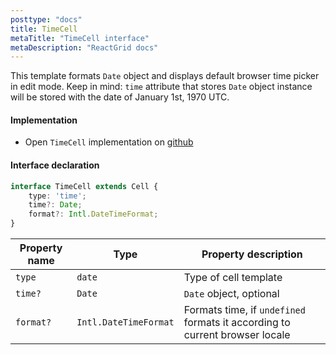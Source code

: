 ```yaml
---
posttype: "docs"
title: TimeCell
metaTitle: "TimeCell interface"
metaDescription: "ReactGrid docs"
---
```


This template formats `Date` object and displays default browser time picker in edit mode.
Keep in mind: `time` attribute that stores `Date` object instance will be stored with the date of January 1st, 1970 UTC.

#### Implementation

 - Open `TimeCell` implementation on <a href="https://github.com/silevis/reactgrid/blob/develop/src/lib/CellTemplates/TimeCellTemplate.tsx" target="_blank"> github <i className="fas fa-external-link-alt fa-xs pl-1"></i></a>

#### Interface declaration 

```ts
interface TimeCell extends Cell {
    type: 'time';
    time?: Date;
    format?: Intl.DateTimeFormat;
}
```

| Property name     | Type                      | Property description | 
| ------------      | -------------             | -------------------- |
| `type`            | `date`                    | Type of cell template | 
| `time?`           | `Date`                    | `Date` object, optional | 
| `format?`         | `Intl.DateTimeFormat`     | Formats time, if `undefined` formats it according to current browser locale | 